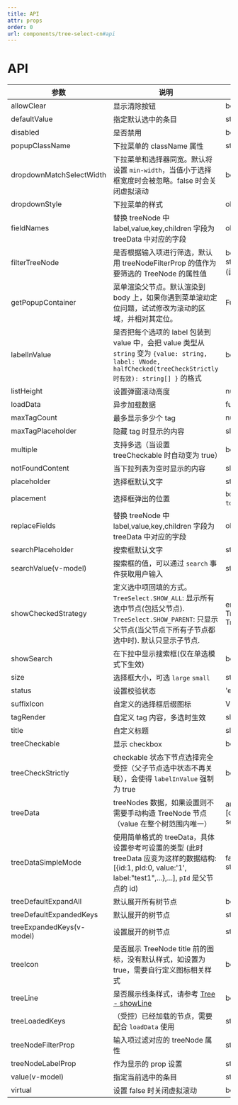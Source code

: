 ```yaml
---
title: API
attr: props
order: 0
url: components/tree-select-cn#api
---
```


# API

| 参数 | 说明 | 类型 | 默认值 | 版本 |  |
| --- | --- | --- | --- | --- | --- |
| allowClear | 显示清除按钮 | boolean | false |  |  |
| defaultValue | 指定默认选中的条目 | string/string\[] | - |  |  |
| disabled | 是否禁用 | boolean | false |  |  |
| popupClassName | 下拉菜单的 className 属性 | string | - |  | 4.0 |
| dropdownMatchSelectWidth | 下拉菜单和选择器同宽。默认将设置 `min-width`，当值小于选择框宽度时会被忽略。false 时会关闭虚拟滚动 | boolean \| number | true |  |  |
| dropdownStyle | 下拉菜单的样式 | object | - |  |  |
| fieldNames | 替换 treeNode 中 label,value,key,children 字段为 treeData 中对应的字段 | object | {children:'children', label:'title', value: 'value' } |  | 3.0.0 |
| filterTreeNode | 是否根据输入项进行筛选，默认用 treeNodeFilterProp 的值作为要筛选的 TreeNode 的属性值 | boolean\|Function(inputValue: string, treeNode: TreeNode) (函数需要返回 bool 值) | Function |  |  |
| getPopupContainer | 菜单渲染父节点。默认渲染到 body 上，如果你遇到菜单滚动定位问题，试试修改为滚动的区域，并相对其定位。 | Function(triggerNode) | () => document.body |  |  |
| labelInValue | 是否把每个选项的 label 包装到 value 中，会把 value 类型从 `string` 变为 `{value: string, label: VNode, halfChecked(treeCheckStrictly 时有效): string[] }` 的格式 | boolean | false |  |  |
| listHeight | 设置弹窗滚动高度 | number | 256 |  |  |
| loadData | 异步加载数据 | function(node) | - |  |  |
| maxTagCount | 最多显示多少个 tag | number | - |  |  |
| maxTagPlaceholder | 隐藏 tag 时显示的内容 | slot/function(omittedValues) | - |  |  |
| multiple | 支持多选（当设置 treeCheckable 时自动变为 true） | boolean | false |  |  |
| notFoundContent | 当下拉列表为空时显示的内容 | slot | `Not Found` |  |  |
| placeholder | 选择框默认文字 | string\|slot | - |  |  |
| placement | 选择框弹出的位置 | `bottomLeft` `bottomRight` `topLeft` `topRight` | bottomLeft | 3.3.0 |
| replaceFields | 替换 treeNode 中 label,value,key,children 字段为 treeData 中对应的字段 | object | {children:'children', label:'title', key:'key', value: 'value' } |  | 1.6.1 (3.0.0 废弃) |
| searchPlaceholder | 搜索框默认文字 | string\|slot | - |  |  |
| searchValue(v-model) | 搜索框的值，可以通过 `search` 事件获取用户输入 | string | - |  |  |
| showCheckedStrategy | 定义选中项回填的方式。`TreeSelect.SHOW_ALL`: 显示所有选中节点(包括父节点). `TreeSelect.SHOW_PARENT`: 只显示父节点(当父节点下所有子节点都选中时). 默认只显示子节点. | enum{TreeSelect.SHOW_ALL, TreeSelect.SHOW_PARENT, TreeSelect.SHOW_CHILD } | TreeSelect.SHOW_CHILD |  |  |
| showSearch | 在下拉中显示搜索框(仅在单选模式下生效) | boolean | false |  |  |
| size | 选择框大小，可选 `large` `small` | string | 'default' |  |  |
| status | 设置校验状态 | 'error' \| 'warning' | - | 3.3.0 |
| suffixIcon | 自定义的选择框后缀图标 | VNode \| slot | - |  |  |
| tagRender | 自定义 tag 内容，多选时生效 | slot | - | 3.0 |  |
| title | 自定义标题 | slot |  | 3.0.0 |  |
| treeCheckable | 显示 checkbox | boolean | false |  |  |
| treeCheckStrictly | checkable 状态下节点选择完全受控（父子节点选中状态不再关联），会使得 `labelInValue` 强制为 true | boolean | false |  |  |
| treeData | treeNodes 数据，如果设置则不需要手动构造 TreeNode 节点（value 在整个树范围内唯一） | array&lt;{value, label, children, [disabled, disableCheckbox, selectable]}> | \[] |  |  |
| treeDataSimpleMode | 使用简单格式的 treeData，具体设置参考可设置的类型 (此时 treeData 应变为这样的数据结构: \[{id:1, pId:0, value:'1', label:"test1",...},...], `pId` 是父节点的 id) | false\|Array&lt;{ id: string, pId: string, rootPId: null }> | false |  |  |
| treeDefaultExpandAll | 默认展开所有树节点 | boolean | false |  |  |
| treeDefaultExpandedKeys | 默认展开的树节点 | string\[] \| number\[] | - |  |  |
| treeExpandedKeys(v-model) | 设置展开的树节点 | string\[] \| number\[] | - |  |  |
| treeIcon | 是否展示 TreeNode title 前的图标，没有默认样式，如设置为 true，需要自行定义图标相关样式 | boolean | false |  |  |
| treeLine | 是否展示线条样式，请参考 [Tree - showLine](https://www.antdv.com/components/tree/#components-tree-demo-line) | boolean \| object | false | 3.0 |  |
| treeLoadedKeys | （受控）已经加载的节点，需要配合 `loadData` 使用 | string[] | [] | 3.3.0 |
| treeNodeFilterProp | 输入项过滤对应的 treeNode 属性 | string | 'value' |  |  |
| treeNodeLabelProp | 作为显示的 prop 设置 | string | 'title' |  |  |
| value(v-model) | 指定当前选中的条目 | string/string\[] | - |  |  |
| virtual | 设置 false 时关闭虚拟滚动 | boolean | true | 3.0 |  |
